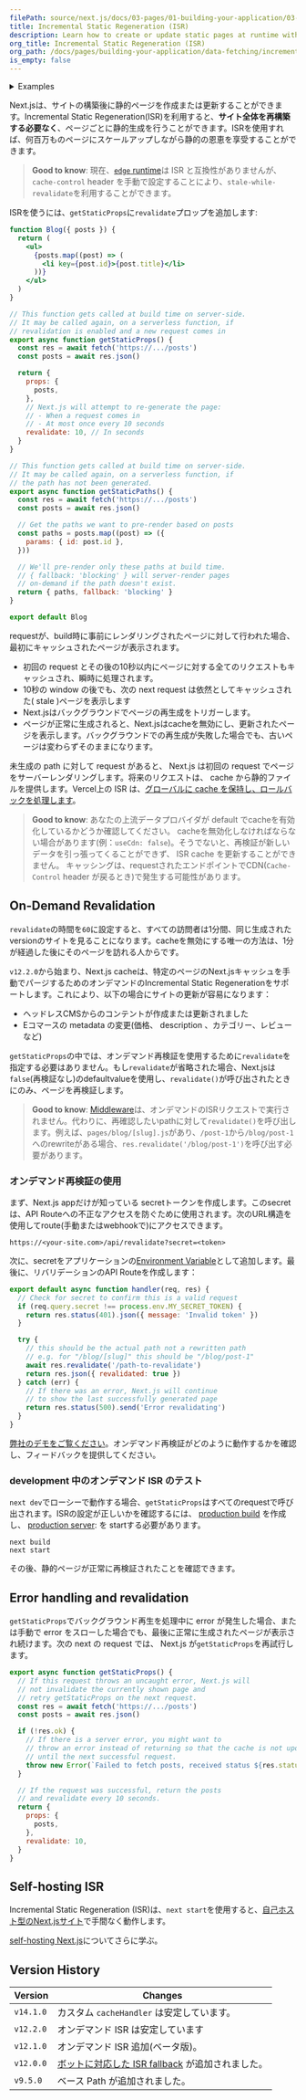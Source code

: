 ```yaml
---
filePath: source/next.js/docs/03-pages/01-building-your-application/03-data-fetching/04-incremental-static-regeneration.mdx
title: Incremental Static Regeneration (ISR)
description: Learn how to create or update static pages at runtime with Incremental Static Regeneration.
org_title: Incremental Static Regeneration (ISR)
org_path: /docs/pages/building-your-application/data-fetching/incremental-static-regeneration
is_empty: false
---
```


<details>
  <summary>Examples</summary>

- [Next.js Commerce](https://nextjs.org/commerce)
- [GitHubリアクションデモ](https://reactions-demo.vercel.app/)
- [Static Tweet Demo](https://static-tweet.vercel.app/)

</details>

Next.jsは、サイトの構築後に静的ページを作成または更新することができます。Incremental Static Regeneration(ISR)を利用すると、**サイト全体を再構築する必要なく**、ページごとに静的生成を行うことができます。ISRを使用すれば、何百万ものページにスケールアップしながら静的の恩恵を享受することができます。

> **Good to know**: 現在、[`edge` runtime](/ja/javascript/next.js/v14/03-pages/02-api-reference/06-edge)は ISR と互換性がありませんが、`cache-control` header を手動で設定することにより、`stale-while-revalidate`を利用することができます。

ISRを使うには、`getStaticProps`に`revalidate`プロップを追加します:

```jsx
function Blog({ posts }) {
  return (
    <ul>
      {posts.map((post) => (
        <li key={post.id}>{post.title}</li>
      ))}
    </ul>
  )
}

// This function gets called at build time on server-side.
// It may be called again, on a serverless function, if
// revalidation is enabled and a new request comes in
export async function getStaticProps() {
  const res = await fetch('https://.../posts')
  const posts = await res.json()

  return {
    props: {
      posts,
    },
    // Next.js will attempt to re-generate the page:
    // - When a request comes in
    // - At most once every 10 seconds
    revalidate: 10, // In seconds
  }
}

// This function gets called at build time on server-side.
// It may be called again, on a serverless function, if
// the path has not been generated.
export async function getStaticPaths() {
  const res = await fetch('https://.../posts')
  const posts = await res.json()

  // Get the paths we want to pre-render based on posts
  const paths = posts.map((post) => ({
    params: { id: post.id },
  }))

  // We'll pre-render only these paths at build time.
  // { fallback: 'blocking' } will server-render pages
  // on-demand if the path doesn't exist.
  return { paths, fallback: 'blocking' }
}

export default Blog
```

requestが、build時に事前にレンダリングされたページに対して行われた場合、最初にキャッシュされたページが表示されます。

- 初回の request とその後の10秒以内にページに対する全てのリクエストもキャッシュされ、瞬時に処理されます。
- 10秒の window の後でも、次の next request は依然としてキャッシュされた( stale )ページを表示します
- Next.jsはバックグラウンドでページの再生成をトリガーします。
- ページが正常に生成されると、Next.jsはcacheを無効にし、更新されたページを表示します。バックグラウンドでの再生成が失敗した場合でも、古いページは変わらずそのままになります。

未生成の path に対して request があると、 Next.js は初回の request でページをサーバーレンダリングします。将来のリクエストは、 cache から静的ファイルを提供します。Vercel上の ISR は、[グローバルに cache を保持し、ロールバックを処理します](https://vercel.com/docs/concepts/next.js/incremental-static-regeneration?utm_source=next-site&utm_medium=docs&utm_campaign=next-website)。

> **Good to know**: あなたの上流データプロバイダが default でcacheを有効化しているかどうか確認してください。 cacheを無効化しなければならない場合があります(例：`useCdn: false`)。そうでないと、再検証が新しいデータを引っ張ってくることができず、 ISR cache を更新することができません。 キャッシングは、requestされたエンドポイントでCDN(`Cache-Control` header が戻るとき)で発生する可能性があります。

## On-Demand Revalidation

`revalidate`の時間を`60`に設定すると、すべての訪問者は1分間、同じ生成された versionのサイトを見ることになります。cacheを無効にする唯一の方法は、1分が経過した後にそのページを訪れる人からです。

`v12.2.0`から始まり、Next.js cacheは、特定のページのNext.jsキャッシュを手動でパージするためのオンデマンドのIncremental Static Regenerationをサポートします。これにより、以下の場合にサイトの更新が容易になります：

- ヘッドレスCMSからのコンテントが作成または更新されました
- Eコマースの metadata の変更(価格、 description 、カテゴリー、レビューなど)

`getStaticProps`の中では、オンデマンド再検証を使用するために`revalidate`を指定する必要はありません。もし`revalidate`が省略された場合、Next.jsは`false`(再検証なし)のdefaultvalueを使用し、`revalidate()`が呼び出されたときにのみ、ページを再検証します。

> **Good to know**: [Middleware](/ja/javascript/next.js/v14/03-pages/01-building-your-application/01-routing/11-middleware)は、オンデマンドのISRリクエストで実行されません。代わりに、再確認したいpathに対して`revalidate()`を呼び出します。例えば、`pages/blog/[slug].js`があり、`/post-1`から`/blog/post-1`へのrewriteがある場合、`res.revalidate('/blog/post-1')`を呼び出す必要があります。

### オンデマンド再検証の使用

まず、Next.js appだけが知っている secretトークンを作成します。このsecretは、API Routeへの不正なアクセスを防ぐために使用されます。次のURL構造を使用してroute(手動またはwebhookで)にアクセスできます。

```bash:Terminal
https://<your-site.com>/api/revalidate?secret=<token>
```

次に、secretをアプリケーションの[Environment Variable](/ja/javascript/next.js/v14/03-pages/01-building-your-application/06-configuring/03-environment-variables)として追加します。最後に、リバリデーションのAPI Routeを作成します：

```js:pages/api/revalidate.js
export default async function handler(req, res) {
  // Check for secret to confirm this is a valid request
  if (req.query.secret !== process.env.MY_SECRET_TOKEN) {
    return res.status(401).json({ message: 'Invalid token' })
  }

  try {
    // this should be the actual path not a rewritten path
    // e.g. for "/blog/[slug]" this should be "/blog/post-1"
    await res.revalidate('/path-to-revalidate')
    return res.json({ revalidated: true })
  } catch (err) {
    // If there was an error, Next.js will continue
    // to show the last successfully generated page
    return res.status(500).send('Error revalidating')
  }
}
```

[弊社のデモをご覧ください](https://on-demand-isr.vercel.app)。オンデマンド再検証がどのように動作するかを確認し、フィードバックを提供してください。

### development 中のオンデマンド ISR のテスト

`next dev`でローシーで動作する場合、`getStaticProps`はすべてのrequestで呼び出されます。ISRの設定が正しいかを確認するには、 [production build](/ja/javascript/next.js/v14/03-pages/02-api-reference/05-next-cli#build) を作成し、 [production server](/docs/pages/api-reference/next-cli#production): を startする必要があります。

```bash:Terminal
next build
next start
```

その後、静的ページが正常に再検証されたことを確認できます。

## Error handling and revalidation

`getStaticProps`でバックグラウンド再生を処理中に error が発生した場合、または手動で error をスローした場合でも、最後に正常に生成されたページが表示され続けます。次の next の request では、 Next.js が`getStaticProps`を再試行します。

```jsx
export async function getStaticProps() {
  // If this request throws an uncaught error, Next.js will
  // not invalidate the currently shown page and
  // retry getStaticProps on the next request.
  const res = await fetch('https://.../posts')
  const posts = await res.json()

  if (!res.ok) {
    // If there is a server error, you might want to
    // throw an error instead of returning so that the cache is not updated
    // until the next successful request.
    throw new Error(`Failed to fetch posts, received status ${res.status}`)
  }

  // If the request was successful, return the posts
  // and revalidate every 10 seconds.
  return {
    props: {
      posts,
    },
    revalidate: 10,
  }
}
```

## Self-hosting ISR

Incremental Static Regeneration (ISR)は、`next start`を使用すると、[自己ホスト型のNext.jsサイト](/ja/javascript/next.js/v14/03-pages/01-building-your-application/09-deploying#self-hosting)で手間なく動作します。

[self-hosting Next.js](/ja/javascript/next.js/v14/03-pages/01-building-your-application/09-deploying#self-hosting)についてさらに学ぶ。

## Version History

| Version | Changes |
| --------- | --------------------------------------------------------------------------------------- |
| `v14.1.0` | カスタム `cacheHandler` は安定しています。|
| `v12.2.0` | オンデマンド ISR は安定しています |
| `v12.1.0` | オンデマンド ISR 追加(ベータ版)。|
| `v12.0.0` | [ボットに対応した ISR fallback](https://nextjs.org/blog/next-12#bot-aware-isr-fallback) が追加されました。|
| `v9.5.0` | ベース Path が追加されました。|
